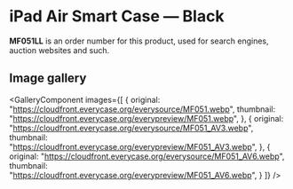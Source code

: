 
# iPad Air Smart Case — Black

<Callout type='info' emoji='👉🏻'>**MF051LL** is an order number for this product, used for search engines, auction websites and such.</Callout>

## Image gallery

<GalleryComponent
    images={[
      {
        original: "https://cloudfront.everycase.org/everysource/MF051.webp",
        thumbnail: "https://cloudfront.everycase.org/everypreview/MF051.webp",
      },
      {
        original: "https://cloudfront.everycase.org/everysource/MF051_AV3.webp",
        thumbnail: "https://cloudfront.everycase.org/everypreview/MF051_AV3.webp",
      },
      {
        original: "https://cloudfront.everycase.org/everysource/MF051_AV6.webp",
        thumbnail: "https://cloudfront.everycase.org/everypreview/MF051_AV6.webp",
      }
    ]}
  />
